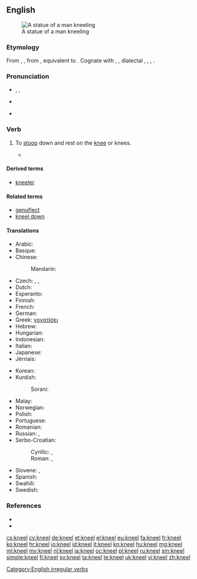 ==English==
[[Image:Kobayashi Torasaburo Statue 001.jpg|thumb|A statue of a man kneeling]]

===Etymology===
From {{etyl|enm}} {{term|knelen|lang=enm}}, {{term|knewlen|lang=enm}}, from {{etyl|ang|en}} {{term|cneowlian|cnēowlian|to kneel|lang=ang}}, equivalent to {{suffix|knee|le}}. Cognate with {{etyl|nl|-}} {{term|knielen||to kneel|lang=nl}}, {{etyl|nds|-}} {{term|knelen||to kneel|lang=nds}}, {{etyl|de|-}} dialectal {{term|knielen|lang=de}}, {{term|kneulen|lang=de}}, {{term|knülen||to kneel|lang=de}}, {{etyl|da|-}} {{term|knæle||to kneel|lang=da}}.

===Pronunciation===
* {{enPR|nēl}}, {{IPA|/niːl/}}, {{X-SAMPA|/ni:l/}}
* {{audio|en-us-kneel.ogg|Audio (US)}}
*: {{rhymes|iːl}}
* {{homophones|Neal|Neil|Niel}}

===Verb===
{{en-verb|kneels|kneeling|'''[[knelt]]''' ''or'' '''[[kneeled]]'''}}

# {{intransitive}} To [[stoop]] down and rest on the [[knee]] or knees.
#*{{quote-book|year=1907|author=[[w:Robert W. Chambers|Robert Chambers]]
|title=The Younger Set
|chapter=3|url=http://openlibrary.org/works/OL8127246W
|passage=When the flames at last began to flicker and subside, his lids fluttered, then drooped ; but he had lost all reckoning of time when he opened them again to find Miss Erroll in furs '''kneeling''' on the hearth and heaping kindling on the coals, and her pretty little Alsatian maid beside her, laying a log across the andirons.}}

====Derived terms====
* [[kneeler]]

====Related terms====
* [[genuflect]]
* [[kneel down]]

====Translations====
{{trans-top|to stoop down and rest on the knee}}
* Arabic: {{t-|ar|ركع|tr=rakaʿa}}
* Basque: {{t+|eu|belaunikatu}}
* Chinese:
*: Mandarin: {{t|cmn|下跪|tr=xiàguì|sc=Hani}}
* Czech: {{t-|cs|kleknout|alt=kleknout si}}, {{t-|cs|pokleknout}}, {{t+|cs|klečet}}
* Dutch: {{t+|nl|knielen}}
* Esperanto: {{t-|eo|genui}}
* Finnish: {{t+|fi|polvistua}}
* French: {{t+|fr|agenouiller|alt=s'agenouiller}}
* German: {{t+|de|knien}}
* Greek: [[γονατίσει]]
* Hebrew: {{t-|he|כרע|tr=kara`|sc=Hebr}}
* Hungarian: {{t+|hu|térdel}}
* Indonesian: {{t+|id|lutut|alt=berlutut}}
* Italian: {{t-|it|inginocchiarsi}}
* Japanese: {{t-|ja|跪く|tr=[[ひざまずく]], hizamazuku|sc=Jpan}}
* Jèrriais: {{tø|roa-jer|agenouoilli|alt=s'agenouoilli}}
{{trans-mid}}
* Korean: {{t+|ko|꿇다|tr=kkulta|sc=Kore}}
* Kurdish:
*: Sorani: {{ku-Arab|[[چه‌کبوون]]}}
* Malay: {{t-|ms|berlutut}}
* Norwegian: {{t+|no|knele}}
* Polish: {{t+|pl|klęczeć}}
* Portuguese: {{t+|pt|ajoelhar-se}}
* Romanian: {{t-|ro|îngenunchea}}
* Russian: {{t+|ru|преклоняться|tr=preklonjátʹsja}} {{impf}},  {{t-|ru|стоять на коленях|tr=stojátʹ na kolénjax}} {{impf}}
* Serbo-Croatian:
*: Cyrillic: {{t-|sh|клекнути}} {{pf.}}, {{t-|sh|клечати}} {{impf}}
*: Roman: {{t-|sh|kleknuti}} {{pf.}}, {{t-|sh|klečati}} {{impf}}
* Slovene: {{t+|sl|poklekniti}}, {{t+|sl|klečati}}
* Spanish: {{t-|es|arrodillarse}}
* Swahili: {{t-|sw|kupiga magoti}}
* Swedish: {{t-|sv|knäböja}}
{{trans-bottom}}

===References===
* {{R:Century 1911}}
* {{R:Webster 1913}}

[[Category:English irregular verbs]]

[[cs:kneel]]
[[cy:kneel]]
[[de:kneel]]
[[et:kneel]]
[[el:kneel]]
[[eu:kneel]]
[[fa:kneel]]
[[fr:kneel]]
[[ko:kneel]]
[[hr:kneel]]
[[io:kneel]]
[[id:kneel]]
[[it:kneel]]
[[kn:kneel]]
[[hu:kneel]]
[[mg:kneel]]
[[ml:kneel]]
[[my:kneel]]
[[nl:kneel]]
[[ja:kneel]]
[[oc:kneel]]
[[pl:kneel]]
[[ru:kneel]]
[[sm:kneel]]
[[simple:kneel]]
[[fi:kneel]]
[[sv:kneel]]
[[ta:kneel]]
[[te:kneel]]
[[uk:kneel]]
[[vi:kneel]]
[[zh:kneel]]